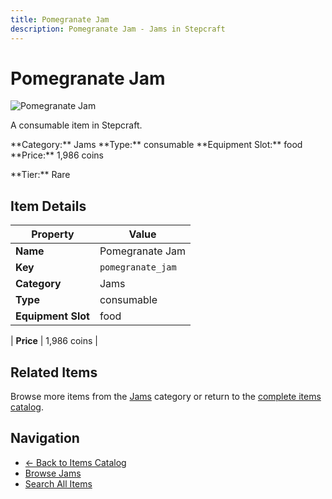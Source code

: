 ```yaml
---
title: Pomegranate Jam
description: Pomegranate Jam - Jams in Stepcraft
---
```


# Pomegranate Jam

<div className="flex items-start gap-6 mb-8">
  <div className="flex-shrink-0">
    <img src="/assets/resources/foraging/pomegranate_jam.png" alt="Pomegranate Jam" className="w-24 h-24 border rounded-lg" />
  </div>
  <div className="flex-1">
    <div className="space-y-2">
      <p className="text-lg text-muted-foreground">A consumable item in Stepcraft.</p>
      <div className="flex flex-wrap gap-4 text-sm">
        <span className="px-2 py-1 bg-blue-100 dark:bg-blue-900 rounded-md">
          **Category:** Jams
        </span>
        <span className="px-2 py-1 bg-green-100 dark:bg-green-900 rounded-md">
          **Type:** consumable
        </span>
        <span className="px-2 py-1 bg-purple-100 dark:bg-purple-900 rounded-md">
          **Equipment Slot:** food
        </span>
        <span className="px-2 py-1 bg-yellow-100 dark:bg-yellow-900 rounded-md">
          **Price:** 1,986 coins
        </span>
      </div>
      <p className="text-sm font-medium">**Tier:** Rare</p>
    </div>
  </div>
</div>

## Item Details

| Property | Value |
|----------|-------|
| **Name** | Pomegranate Jam |
| **Key** | `pomegranate_jam` |
| **Category** | Jams |
| **Type** | consumable |
| **Equipment Slot** | food |

| **Price** | 1,986 coins |


## Related Items

Browse more items from the [Jams](/items#jams) category or return to the [complete items catalog](/items).

## Navigation

- [← Back to Items Catalog](/items)
- [Browse Jams](/items#jams)
- [Search All Items](/items)
